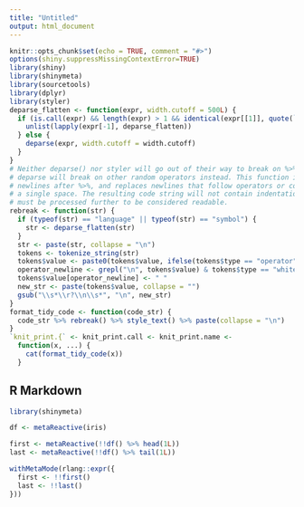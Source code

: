 ```yaml
---
title: "Untitled"
output: html_document
---
```


```r
knitr::opts_chunk$set(echo = TRUE, comment = "#>")
options(shiny.suppressMissingContextError=TRUE)
library(shiny)
library(shinymeta)
library(sourcetools)
library(dplyr)
library(styler)
deparse_flatten <- function(expr, width.cutoff = 500L) {
  if (is.call(expr) && length(expr) > 1 && identical(expr[[1]], quote(`{`))) {
    unlist(lapply(expr[-1], deparse_flatten))
  } else {
    deparse(expr, width.cutoff = width.cutoff)
  }
}
# Neither deparse() nor styler will go out of their way to break on %>%, and
# deparse will break on other random operators instead. This function inserts
# newlines after %>%, and replaces newlines that follow operators or commas with
# a single space. The resulting code string will not contain indentation, and
# must be processed further to be considered readable.
rebreak <- function(str) {
  if (typeof(str) == "language" || typeof(str) == "symbol") {
    str <- deparse_flatten(str)
  }
  str <- paste(str, collapse = "\n")
  tokens <- tokenize_string(str)
  tokens$value <- paste0(tokens$value, ifelse(tokens$type == "operator" & tokens$value == "%>%", "\n", ""))
  operator_newline <- grepl("\n", tokens$value) & tokens$type == "whitespace" & c(FALSE, head(tokens$type %in% c("comma", "operator"), -1))
  tokens$value[operator_newline] <- " "
  new_str <- paste(tokens$value, collapse = "")
  gsub("\\s*\\r?\\n\\s*", "\n", new_str)
}
format_tidy_code <- function(code_str) {
  code_str %>% rebreak() %>% style_text() %>% paste(collapse = "\n")
}
`knit_print.{` <- knit_print.call <- knit_print.name <-
  function(x, ...) {
    cat(format_tidy_code(x))
  }
```

## R Markdown

```r
library(shinymeta)

df <- metaReactive(iris)

first <- metaReactive(!!df() %>% head(1L))
last <- metaReactive(!!df() %>% tail(1L))

withMetaMode(rlang::expr({
  first <- !!first()
  last <- !!last()
}))


```
